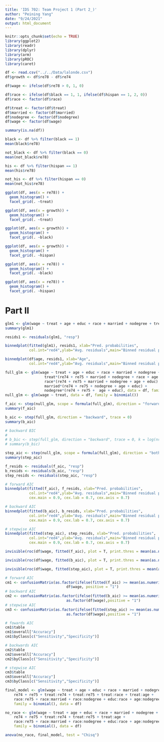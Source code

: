 ```yaml
---
title: 'IDS 702: Team Project 1 (Part 2_)'
author: "Peining Yang"
date: "9/24/2021"
output: html_document
---
```


```r
knitr::opts_chunk$set(echo = TRUE)
library(ggplot2)
library(readr)
library(dplyr)
library(arm)
library(pROC)
library(caret)
```

```r
df <- read.csv("../../Data/lalonde.csv")
df$growth <- df$re78 - df$re74

df$wage <- ifelse(df$re78 > 0, 1, 0)

df$race <- ifelse(df$black == 1, 1, ifelse(df$hispan == 1, 2, 0))
df$race <- factor(df$race)

df$treat <- factor(df$treat)
df$married <- factor(df$married)
df$nodegree <- factor(df$nodegree)
df$wage <- factor(df$wage)

summary(is.na(df))
```

```r
black <- df %>% filter(black == 1)
mean(black$re78)

not_black <- df %>% filter(black == 0)
mean(not_black$re78)

his <- df %>% filter(hispan == 1)
mean(his$re78)

not_his <- df %>% filter(hispan == 0)
mean(not_his$re78)
```

```r
ggplot(df, aes(x = re78)) +
  geom_histogram() +
  facet_grid(. ~treat)

ggplot(df, aes(x = growth)) +
  geom_histogram() +
  facet_grid(. ~treat)
```

```r
ggplot(df, aes(x = growth)) +
  geom_histogram() +
  facet_grid(. ~black)
```

```r
ggplot(df, aes(x = growth)) +
  geom_histogram() +
  facet_grid(. ~hispan)
```

```r
ggplot(df, aes(x = re78)) +
  geom_histogram() +
  facet_grid(. ~black)
```

```r
ggplot(df, aes(x = re78)) +
  geom_histogram() +
  facet_grid(. ~hispan)
```

# Part II
```r
glm1 <- glm(wage ~ treat + age + educ + race + married + nodegree + treat*race, data = df, family = binomial())
summary(glm1)
```

```r
resids1 <- residuals(glm1, "resp")

binnedplot(fitted(glm1), resids1, xlab="Pred. probabilities",
           col.int="red4",ylab="Avg. residuals",main="Binned residual plot",col.pts="navy")

binnedplot(df$age, resids1, xlab="Age",
           col.int="red4",ylab="Avg. residuals",main="Binned residual plot",col.pts="navy")

```

```r
full_glm <- glm(wage ~ treat + age + educ + race + married + nodegree + re74 + re75 + 
                  treat*(re74 + re75 + married + nodegree + race + age + educ) + 
                  race*(re74 + re75 + married + nodegree + age + educ) + 
                  married*(re74 + re75 + nodegree + age + educ) +
                  nodegree*(re74 + re75 +  age + educ), data = df, family = binomial())
null_glm <- glm(wage ~ treat, data = df, family = binomial())
```

```r
f_aic <- step(null_glm, scope = formula(full_glm), direction = "forward", trace = 0) 
summary(f_aic)
```

```r
b_aic <- step(full_glm, direction = "backward", trace = 0)
summary(b_aic)
```

```r
# backward BIC
# 
# b_bic <- step(full_glm, direction = "backward", trace = 0, k = log(nrow(df)))
# summary(b_bic)
```

```r
step_aic <- step(null_glm, scope = formula(full_glm), direction = "both", trace = 0)
summary(step_aic)
```

```r
f_resids <- residuals(f_aic, "resp")
b_resids <- residuals(b_aic, "resp")
step_resids <- residuals(step_aic, "resp")

# forward AIC
binnedplot(fitted(f_aic), f_resids, xlab="Pred. probabilities",
           col.int="red4",ylab="Avg. residuals",main="Binned residual plot",col.pts="navy", 
           cex.main = 0.9, cex.lab = 0.7, cex.axis = 0.7)

# backward AIC
binnedplot(fitted(b_aic), b_resids, xlab="Pred. probabilities",
           col.int="red4",ylab="Avg. residuals",main="Binned residual plot",col.pts="navy", 
           cex.main = 0.9, cex.lab = 0.7, cex.axis = 0.7)

# stepwise AIC
binnedplot(fitted(step_aic), step_resids, xlab="Pred. probabilities",
           col.int="red4",ylab="Avg. residuals",main="Binned residual plot",col.pts="navy", 
           cex.main = 0.9, cex.lab = 0.7, cex.axis = 0.7)
```

```r
invisible(roc(df$wage, fitted(f_aic), plot = T, print.thres = mean(as.numeric(as.character(df$wage))), legacy.axes = T, print.auc = T, col = "red3", main = "Forward AIC", cex.main = 0.9, cex.lab = 0.7, cex.axis = 0.7))

invisible(roc(df$wage, fitted(b_aic), plot = T, print.thres = mean(as.numeric(as.character(df$wage))), legacy.axes = T, print.auc = T, col = "red3", main = "Backwards AIC", cex.main = 0.9, cex.lab = 0.7, cex.axis = 0.7))

invisible(roc(df$wage, fitted(step_aic), plot = T, print.thres = mean(as.numeric(as.character(df$wage))), legacy.axes = T, print.auc = T, col = "red3", main = "Stepwise AIC", cex.main = 0.9, cex.lab = 0.7, cex.axis = 0.7))
```

```r
# forward AIC
cm1 <- confusionMatrix(as.factor(ifelse(fitted(f_aic) >= mean(as.numeric(as.character(df$wage))), "1","0")),
                            df$wage, positive = "1")
# backward AIC
cm2 <- confusionMatrix(as.factor(ifelse(fitted(b_aic) >= mean(as.numeric(as.character(df$wage))), "1","0")),
                            as.factor(df$wage),positive = "1")
# stepwise AIC
cm3 <- confusionMatrix(as.factor(ifelse(fitted(step_aic) >= mean(as.numeric(as.character(df$wage))), "1","0")),
                            as.factor(df$wage),positive = "1")
```

```r
# fowards AIC
cm1$table
cm1$overall["Accuracy"]
cm1$byClass[c("Sensitivity","Specificity")]
```

```r
# backwards AIC
cm2$table
cm2$overall["Accuracy"]
cm2$byClass[c("Sensitivity","Specificity")]
```

```r
# stepwise AIC
cm3$table
cm3$overall["Accuracy"]
cm3$byClass[c("Sensitivity","Specificity")]
```

```r
final_model <- glm(wage ~ treat + age + educ + race + married + nodegree + 
    re74 + re75 + treat:re74 + treat:re75 + treat:race + treat:age + 
    race:re75 + race:married + race:nodegree + educ:race + age:nodegree, 
    family = binomial(), data = df)

no_race <- glm(wage ~ treat + age + educ + race + married + nodegree + 
    re74 + re75 + treat:re74 + treat:re75 + treat:age + 
    race:re75 + race:married + race:nodegree + educ:race + age:nodegree, 
    family = binomial(), data = df)

anova(no_race, final_model, test = "Chisq")
```

```r


```

